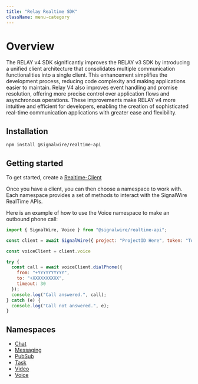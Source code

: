 ```yaml
---
title: "Relay Realtime SDK"
className: menu-category
---
```


[chat]: /sdks/relay-realtime-sdk/chat
[messaging]: /sdks/relay-realtime-sdk/messaging
[pubsub]: /sdks/relay-realtime-sdk/pubsub
[realtime-client]: /sdks/relay-realtime-sdk/realtime-client
[task]: /sdks/relay-realtime-sdk/task
[video]: /sdks/relay-realtime-sdk/video
[voice]: /sdks/relay-realtime-sdk/voice

# Overview

The RELAY v4 SDK significantly improves the RELAY v3 SDK by introducing a unified client architecture
that consolidates multiple communication functionalities into a single client.
This enhancement simplifies the development process, reducing code complexity and making applications easier to maintain.
Relay V4 also improves event handling and promise resolution, offering more precise control
over application flows and asynchronous operations. These improvements make RELAY v4 more intuitive and efficient for developers,
enabling the creation of sophisticated real-time communication applications with greater ease and flexibility.

## **Installation**

```bash npm2yarn
npm install @signalwire/realtime-api
```

## **Getting started**

To get started, create a [Realtime-Client][realtime-client]

Once you have a client, you can then choose a namespace to work with. Each namespace
provides a set of methods to interact with the SignalWire RealTime APIs.

Here is an example of how to use the Voice namespace to make an outbound phone call:

```js
import { SignalWire, Voice } from "@signalwire/realtime-api";

const client = await SignalWire({ project: "ProjectID Here", token: "Token Here" })

const voiceClient = client.voice

try {
  const call = await voiceClient.dialPhone({
    from: "+YYYYYYYYYY",
    to: "+XXXXXXXXXX",
    timeout: 30
  });
  console.log("Call answered.", call);
} catch (e) {
  console.log("Call not answered.", e);
}
```

## **Namespaces**

- [Chat][chat]
- [Messaging][messaging]
- [PubSub][pubsub]
- [Task][task]
- [Video][video]
- [Voice][voice]
